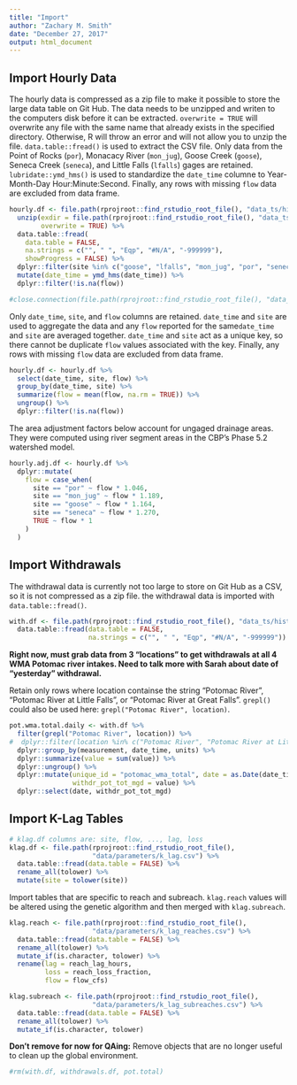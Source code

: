 ```yaml
---
title: "Import"
author: "Zachary M. Smith"
date: "December 27, 2017"
output: html_document
---
```


## Import Hourly Data

The hourly data is compressed as a zip file to make it possible to store the large data table on Git Hub. The data needs to be unzipped and writen to the computers disk before it can be extracted. `overwrite = TRUE` will overwrite any file with the same name that already exists in the specified directory. Otherwise, R will throw an error and will not allow you to unzip the file. `data.table::fread()` is used to extract the CSV file. Only data from the Point of Rocks (`por`), Monacacy River (`mon_jug`), Goose Creek (`goose`), Seneca Creek (`seneca`), and Little Falls (`lfalls`) gages are retained. `lubridate::ymd_hms()` is used to standardize the `date_time` columne to Year-Month-Day Hour:Minute:Second. Finally, any rows with missing `flow` data are excluded from data frame.
```r
hourly.df <- file.path(rprojroot::find_rstudio_root_file(), "data_ts/historical/flows_obs/hourly_flows.zip") %>%
  unzip(exdir = file.path(rprojroot::find_rstudio_root_file(), "data_ts/historical/flows_obs/hourly_flows"),
        overwrite = TRUE) %>% 
  data.table::fread(
    data.table = FALSE,
    na.strings = c("", " ", "Eqp", "#N/A", "-999999"),
    showProgress = FALSE) %>% 
  dplyr::filter(site %in% c("goose", "lfalls", "mon_jug", "por", "seneca")) %>% 
  mutate(date_time = ymd_hms(date_time)) %>% 
  dplyr::filter(!is.na(flow))

#close.connection(file.path(rprojroot::find_rstudio_root_file(), "data_ts/historical/flows_obs/hourly_flows"))
```

Only `date_time`, `site`, and `flow` columns are retained. `date_time` and `site` are used to aggregate the data and any `flow` reported for the same`date_time` and `site` are averaged together. `date_time` and `site` act as a unique key, so there cannot be duplicate `flow` values associated with the key. Finally, any rows with missing `flow` data are excluded from data frame.
```r
hourly.df <- hourly.df %>% 
  select(date_time, site, flow) %>% 
  group_by(date_time, site) %>% 
  summarize(flow = mean(flow, na.rm = TRUE)) %>% 
  ungroup() %>% 
  dplyr::filter(!is.na(flow))
```

The area adjustment factors below account for ungaged drainage areas. They were computed using river segment areas in the CBP's Phase 5.2 watershed model. 
```r
hourly.adj.df <- hourly.df %>% 
  dplyr::mutate(
    flow = case_when(
      site == "por" ~ flow * 1.046,
      site == "mon_jug" ~ flow * 1.189,
      site == "goose" ~ flow * 1.164,
      site == "seneca" ~ flow * 1.270,
      TRUE ~ flow * 1
    )
  )
```

## Import Withdrawals

The withdrawal data is currently not too large to store on Git Hub as a CSV, so it is not compressed as a zip file. the withdrawal data is imported with `data.table::fread()`.
```r
with.df <- file.path(rprojroot::find_rstudio_root_file(), "data_ts/historical/withdrawals/withdrawals_wma_daily_mgd_1990_2017.csv") %>%
  data.table::fread(data.table = FALSE,
                    na.strings = c("", " ", "Eqp", "#N/A", "-999999"))
```

__Right now, must grab data from 3 "locations" to get withdrawals at all 4 WMA Potomac river intakes. Need to talk more with Sarah about date of "yesterday" withdrawal.__

Retain only rows where location containse the string "Potomac River", "Potomac River at Little Falls", or
"Potomac River at Great Falls". `grepl()` could also be used here: `grepl("Potomac River", location)`.
```r
pot.wma.total.daily <- with.df %>% 
  filter(grepl("Potomac River", location)) %>% 
#  dplyr::filter(location %in% c("Potomac River", "Potomac River at Little Falls","Potomac River at Great Falls")) %>% 
  dplyr::group_by(measurement, date_time, units) %>% 
  dplyr::summarize(value = sum(value)) %>% 
  dplyr::ungroup() %>% 
  dplyr::mutate(unique_id = "potomac_wma_total", date = as.Date(date_time),
                withdr_pot_tot_mgd = value) %>% 
  dplyr::select(date, withdr_pot_tot_mgd)
```

## Import K-Lag Tables

```r
# klag.df columns are: site, flow, ..., lag, loss
klag.df <- file.path(rprojroot::find_rstudio_root_file(),
                     "data/parameters/k_lag.csv") %>% 
  data.table::fread(data.table = FALSE) %>%
  rename_all(tolower) %>%
  mutate(site = tolower(site))
```

Import tables that are specific to reach and subreach. `klag.reach` values will be altered using the genetic algorithm and then merged with `klag.subreach`.
```r
klag.reach <- file.path(rprojroot::find_rstudio_root_file(),
                     "data/parameters/k_lag_reaches.csv") %>% 
  data.table::fread(data.table = FALSE) %>%
  rename_all(tolower) %>%
  mutate_if(is.character, tolower) %>% 
  rename(lag = reach_lag_hours,
         loss = reach_loss_fraction,
         flow = flow_cfs)

klag.subreach <- file.path(rprojroot::find_rstudio_root_file(),
                     "data/parameters/k_lag_subreaches.csv") %>% 
  data.table::fread(data.table = FALSE) %>%
  rename_all(tolower) %>%
  mutate_if(is.character, tolower)
```

__Don't remove for now for QAing:__
Remove objects that are no longer useful to clean up the global environment.
```r
#rm(with.df, withdrawals.df, pot.total)
```

